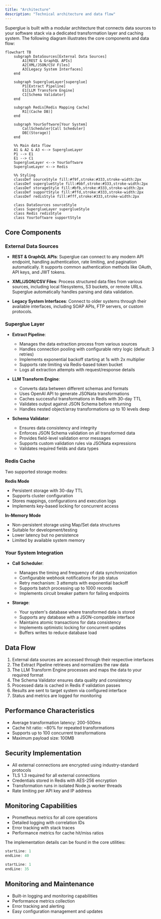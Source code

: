 ```yaml
---
title: "Architecture"
description: "Technical architecture and data flow"
---
```


Superglue is built with a modular architecture that connects data sources to your software stack via a dedicated transformation layer and caching system. The following diagram illustrates the core components and data flow:

```mermaid
flowchart TB
    subgraph DataSources[External Data Sources]
        A1[REST & GraphQL APIs]
        A2[XML/JSON/CSV Files]
        A3[Legacy System Interfaces]
    end

    subgraph SuperglueLayer[superglue]
        P1[Extract Pipeline]
        E1[LLM Transform Engine]
        C1[Schema Validator]
    end

    subgraph Redis[Redis Mapping Cache]
        R1[(Cache DB)]
    end

    subgraph YourSoftware[Your System]
        CallScheduler[Call Scheduler]
        DB[(Storage)]
    end

    %% Main data flow
    A1 & A2 & A3 <--> SuperglueLayer
    P1 --> E1
    E1 --> C1
    SuperglueLayer <--> YourSoftware
    SuperglueLayer <--> Redis

    %% Styling
    classDef sourceStyle fill:#f9f,stroke:#333,stroke-width:2px
    classDef superglueStyle fill:#bbf,stroke:#333,stroke-width:2px
    classDef storageStyle fill:#bfb,stroke:#333,stroke-width:2px
    classDef supportStyle fill:#ffd,stroke:#333,stroke-width:2px
    classDef redisStyle fill:#fff,stroke:#333,stroke-width:2px

    class DataSources sourceStyle
    class SuperglueLayer superglueStyle
    class Redis redisStyle
    class YourSoftware supportStyle
```

## Core Components

### External Data Sources

- **REST & GraphQL APIs**: Superglue can connect to any modern API endpoint, handling authentication, rate limiting, and pagination automatically. It supports common authentication methods like OAuth, API keys, and JWT tokens.

- **XML/JSON/CSV Files**: Process structured data files from various sources, including local filesystems, S3 buckets, or remote URLs. Superglue automatically handles parsing and data validation.

- **Legacy System Interfaces**: Connect to older systems through their available interfaces, including SOAP APIs, FTP servers, or custom protocols.

### Superglue Layer

- **Extract Pipeline**:
  - Manages the data extraction process from various sources
  - Handles connection pooling with configurable retry logic (default: 3 retries)
  - Implements exponential backoff starting at 1s with 2x multiplier
  - Supports rate limiting via Redis-based token bucket
  - Logs all extraction attempts with request/response details

- **LLM Transform Engine**:
  - Converts data between different schemas and formats
  - Uses OpenAI API to generate JSONata transformations
  - Caches successful transformations in Redis with 30-day TTL
  - Validates output against JSON Schema before returning
  - Handles nested object/array transformations up to 10 levels deep

- **Schema Validator**:
  - Ensures data consistency and integrity
  - Enforces JSON Schema validation on all transformed data
  - Provides field-level validation error messages
  - Supports custom validation rules via JSONata expressions
  - Validates required fields and data types

### Redis Cache
Two supported storage modes:

**Redis Mode**
- Persistent storage with 30-day TTL
- Supports cluster configuration
- Stores mappings, configurations and execution logs
- Implements key-based locking for concurrent access

**In-Memory Mode**
- Non-persistent storage using Map/Set data structures
- Suitable for development/testing
- Lower latency but no persistence
- Limited by available system memory

### Your System Integration

- **Call Scheduler**:
  - Manages the timing and frequency of data synchronization
  - Configurable webhook notifications for job status
  - Retry mechanism: 3 attempts with exponential backoff
  - Supports batch processing up to 1000 records
  - Implements circuit breaker pattern for failing endpoints

- **Storage**:
  - Your system's database where transformed data is stored
  - Supports any database with a JSON-compatible interface
  - Maintains atomic transactions for data consistency
  - Implements optimistic locking for concurrent updates
  - Buffers writes to reduce database load

## Data Flow

1. External data sources are accessed through their respective interfaces
2. The Extract Pipeline retrieves and normalizes the raw data
3. The LLM Transform Engine processes and maps the data to your required format
4. The Schema Validator ensures data quality and consistency
5. Processed data is cached in Redis if validation passes
6. Results are sent to target system via configured interface
7. Status and metrics are logged for monitoring

## Performance Characteristics

- Average transformation latency: 200-500ms
- Cache hit ratio: ~80% for repeated transformations
- Supports up to 100 concurrent transformations
- Maximum payload size: 100MB

## Security Implementation

- All external connections are encrypted using industry-standard protocols
- TLS 1.3 required for all external connections
- Credentials stored in Redis with AES-256 encryption
- Transformation runs in isolated Node.js worker threads
- Rate limiting per API key and IP address

## Monitoring Capabilities

- Prometheus metrics for all core operations
- Detailed logging with correlation IDs
- Error tracking with stack traces
- Performance metrics for cache hit/miss ratios

The implementation details can be found in the core utilities:

```typescript:packages/core/utils/extract.ts
startLine: 1
endLine: 40
```

```typescript:packages/core/utils/transform.ts
startLine: 1
endLine: 35
```

## Monitoring and Maintenance

- Built-in logging and monitoring capabilities
- Performance metrics collection
- Error tracking and alerting
- Easy configuration management and updates 